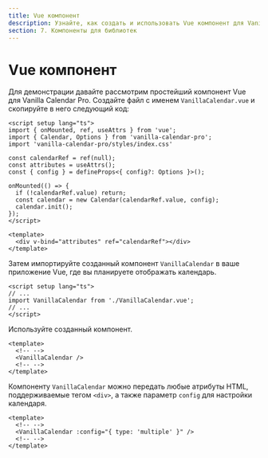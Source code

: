 ```yaml
---
title: Vue компонент
description: Узнайте, как создать и использовать Vue компонент для Vanilla Calendar Pro. Подробное руководство по созданию компонента и его интеграции в приложение Vue.
section: 7. Компоненты для библиотек
---
```


# Vue компонент

Для демонстрации давайте рассмотрим простейший компонент Vue для Vanilla Calendar Pro. Создайте файл с именем `VanillaCalendar.vue` и скопируйте в него следующий код:

```vue
<script setup lang="ts">
import { onMounted, ref, useAttrs } from 'vue';
import { Calendar, Options } from 'vanilla-calendar-pro';
import 'vanilla-calendar-pro/styles/index.css'

const calendarRef = ref(null);
const attributes = useAttrs();
const { config } = defineProps<{ config?: Options }>();

onMounted(() => {
  if (!calendarRef.value) return;
  const calendar = new Calendar(calendarRef.value, config);
  calendar.init();
});
</script>

<template>
  <div v-bind="attributes" ref="calendarRef"></div>
</template>
```

Затем импортируйте созданный компонент `VanillaCalendar` в ваше приложение Vue, где вы планируете отображать календарь.

```vue
<script setup lang="ts">
// ...
import VanillaCalendar from './VanillaCalendar.vue';
// ...
</script>
```

Используйте созданный компонент.

```vue
<template>
  <!-- -->
  <VanillaCalendar />
  <!-- -->
</template>
```

Компоненту `VanillaCalendar` можно передать любые атрибуты HTML, поддерживаемые тегом `<div>`, а также параметр `config` для настройки календаря.

```vue
<template>
  <!-- -->
  <VanillaCalendar :config="{ type: 'multiple' }" />
  <!-- -->
</template>
```
